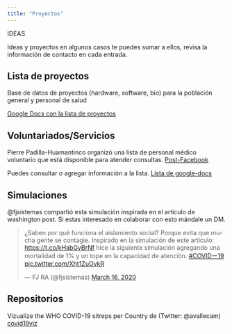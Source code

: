 ```yaml
---
title: "Proyectos"
---
```

IDEAS

Ideas y proyectos en algunos casos te puedes sumar a ellos, revisa la información de contacto en cada entrada. 

## Lista de proyectos 

Base de datos de proyectos (hardware, software, bio) para la población general y personal de salud

[Google Docs con la lista de proyectos](https://docs.google.com/spreadsheets/d/1b6pNTaSLhot0tKwDuhXCh9glBSZZ7TR2QPnloMGLS-Q/edit#gid=1567877262)


## Voluntariados/Servicios

Pierre Padilla-Huamantinco organizó una lista de personal médico voluntario que está disponible para atender consultas.  [Post-Facebook](https://www.facebook.com/pierre.padilla/posts/10218763295786247?comment_id=10218775110481607&notif_id=1584453404437361&notif_t=mentions_comment)

Puedes consultar o agregar información a la lista.  [Lista de google-docs](https://docs.google.com/spreadsheets/d/1Ol06VJ6KD0GcRtjmWy_e58ZxY2yngEawJN9S8GW26Mw/edit?fbclid=IwAR2PS3VXDh2ZEcbzOArZWVD-3bpQdNyPoxt-kI3rAN_8k6BtrBIu7te0QK4#gid=0)


## Simulaciones

@fjsistemas compartió esta simulación inspirada en el artículo de washington post. Si estas interesado en colaborar con esto mándale un DM. 

<blockquote class="twitter-tweet"><p lang="es" dir="ltr">¿Saben por qué funciona el aislamiento social? Porque evita que mucha gente se contagie. Inspirado en la simulación de este artículo: <a href="https://t.co/kHabGyBrNf">https://t.co/kHabGyBrNf</a> hice la siguiente simulación agregando una mortalidad de 1% y un tope en la capacidad de atención. <a href="https://twitter.com/hashtag/COVID%E3%83%BC19?src=hash&amp;ref_src=twsrc%5Etfw">#COVIDー19</a> <a href="https://t.co/Xht1ZuOvkR">pic.twitter.com/Xht1ZuOvkR</a></p>&mdash; FJ RA (@fjsistemas) <a href="https://twitter.com/fjsistemas/status/1239390168848707585?ref_src=twsrc%5Etfw">March 16, 2020</a></blockquote> <script async src="https://platform.twitter.com/widgets.js" charset="utf-8"></script>

## Repositorios 

Vizualize the WHO COVID-19 sitreps per Country de (Twitter: @avallecam)
[covid19viz](https://github.com/avallecam/covid19viz)


